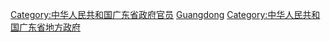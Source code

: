 [[Category:中华人民共和国广东省政府官员|Category:中华人民共和国广东省政府官员]]
[[Category:中華人民共和國省級行政區地方政府官員|Guangdong]]
[[Category:中华人民共和国广东省地方政府|Category:中华人民共和国广东省地方政府]]